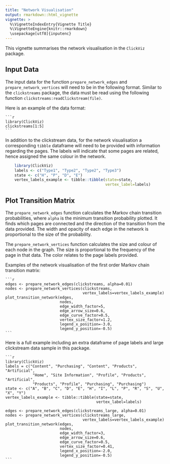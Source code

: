 ```yaml
---
title: "Network Visualisation"
output: rmarkdown::html_vignette
vignette: >
  %\VignetteIndexEntry{Vignette Title}
  %\VignetteEngine{knitr::rmarkdown}
  \usepackage[utf8]{inputenc}
---
```


This vignette summarises the network visualisation in the `ClickViz` package.  

## Input Data

The input data for the function `prepare_network_edges` and `prepare_network_vertices` will need to be in the following format. Similar to the `clickstreams` package, the data must be read using the following function `clickstreams:readClickstream(file)`.

Here is an example of the data format:

    ```r
    library(ClickViz)
    clickstreams[1:5]
    ```

In addition to the clickstream data, for the network visualisation a corresponding `tibble` dataframe will need to be provided with information regarding the pages. The labels will indicate that some pages are related, hence assigned the same colour in the network.   

```r
    library(ClickViz)
    labels <- c("Type1", "Type2", "Type2", "Type3")
    state <- c("H", "P", "D", "E")
    vertex_labels_example <- tibble::tibble(state=state,
                                            vertex_label=labels)
```


## Plot Transition Matrix

The `prepare_network_edges` function calculates the Markov chain transition probabilities, where `alpha` is the minimum transition probability plotted. It finds which pages are connected and the direction of the transition from the data provided. The width and opacity of each edge in the network is proportional to the size of the probability.

The `prepare_network_vertices` function calculates the size and colour of each node in the graph. The size is proportional to the frequency of the page in that data. The color relates to the page labels provided.

Examples of the network visualisation of the first order Markov chain transition matrix:

    ```r
    edges <- prepare_network_edges(clickstreams, alpha=0.01)
    nodes <- prepare_network_vertices(clickstreams,
                                      vertex_labels=vertex_labels_example)
    plot_transition_network(edges,
                            nodes,
                            edge_width_factor=5,
                            edge_arrow_size=0.6,
                            edge_curve_factor=0.5,
                            vertex_size_factor=1.2,
                            legend_x_position=-3.0,
                            legend_y_position=-0.5)
    ```

Here is a full example including an extra dataframe of page labels and large clickstream data sample in this package.

    ```r
    library(ClickViz)
    labels = c("Content", "Purchasing", "Content", "Products", "Artificial",
                "Home", "Site Information", "Profile", "Products", "Artificial",
                "Products", "Profile", "Purchasing", "Purchasing")
    state <- c("A", "B", "C", "D", "E", "H", "I", "L", "P", "R", "S", "U", "X", "Y")
    vertex_labels_example <- tibble::tibble(state=state,
                                            vertex_label=labels)
    
    edges <- prepare_network_edges(clickstreams_large, alpha=0.01)
    nodes <- prepare_network_vertices(clickstreams_large,
                                      vertex_labels=vertex_labels_example)
    plot_transition_network(edges,
                            nodes,
                            edge_width_factor=3,
                            edge_arrow_size=0.6,
                            edge_curve_factor=0.5,
                            vertex_size_factor=0.41,
                            legend_x_position=-2.0,
                            legend_y_position=-0.5)
    ```
